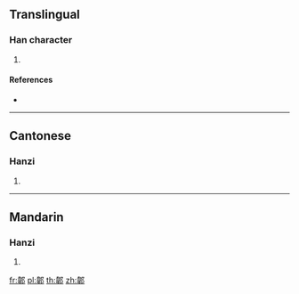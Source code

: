 {{character info/new}}
==Translingual==

===Han character===
{{Han char|rn=163|rad=邑|as=09|sn=12|four=47527|canj=DQNL}}

# {{defn|Han|sort=邑09}}

====References====
* {{Han ref|kx=1274.080|dkj=39508|dj=1772.220|hdz=63785.060|uh=90FC|ud=37116|bh=DC54|bd=56404}}

----

==Cantonese==

===Hanzi===
{{yue-hanzi|jyut=|y=yi1}}

# {{defn|lang=yue|sort=邑09}}

----

==Mandarin==

===Hanzi===
{{cmn-hanzi|pin=[[yī]] ([[yi1]])|wg=i<sup>1</sup>}}

# {{defn|lang=cmn|sort=邑09}}

[[fr:郼]]
[[pl:郼]]
[[th:郼]]
[[zh:郼]]